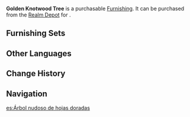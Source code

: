 {{Furnishing Infobox
|id             = 372311
|image          = Item Golden Knotwood Tree.png
|category       = Landform
|subcategory    = Tree
|rarity         = 3
|adeptal_energy = 20
|load           = 200
|reduced_load   = 200
|description    = Save for a few rare and precious tree types, the people of [[Liyue]] are accustomed to using broad-reaching collective terms for trees and aren't so fussy about the exact species of tree included. For example, trees with curved trunks are referred to by the more sophisticated-sounding term "Knotwood."<br />The Golden Knotwood Tree has a spectacular color and for this reason adorns many an estate.
|source1        = [[Realm Depot]]
|source2        = [[Adeptal Mirror]]
}}
'''Golden Knotwood Tree''' is a purchasable [[Furnishing]]. It can be purchased from the [[Realm Depot]] for {{Item|Realm Currency|30|x=80}}.

==Furnishing Sets==
{{Craft Usage}}

==Other Languages==
{{Other Languages
|en      = Golden Knotwood Tree
|zhs     = 金叶盘伏树
|zhs_rm  = Jīnyè Pánfú Shù
|zht     = 金葉盤伏樹
|zht_rm  = Jīnyè Pánfú Shù
|zh_tl   = 
|ja      = 金葉の盤伏の木
|ja_rm   = Kin'you no Banfuku no Ki{{Assumed}}
|ja_tl   = Goldleaf Bowing Tree
|ko      = 금엽 반복나무
|ko_rm   = 
|ko_tl   = 
|es      = Árbol nudoso de hojas doradas
|es_tl   = Knotty Tree of Golden Leaves
|fr      = Tronc noueux doré
|fr_tl   = Golden Knotted Trunk
|ru      = Золотое приземистое дерево
|ru_tl   = 
|th      = ไม้ดัดสีทองประกาย
|th_rm   = 
|th_tl   = 
|vi      = Cây Bàn Phục Lá Vàng
|vi_tl   = 
|de      = Goldener Knotenbaum
|de_tl   = Golden Knot Tree
|id      = Pohon Knotwood Berdaun Emas
|id_tl   = Gold Leaf Knotwood Tree
|pt      = Árvore Nodosa de Folhas Douradas
|pt_tl   = 
}}

==Change History==
{{Change History|1.5}}

==Navigation==
{{Furnishing Navbox/Exterior|Landform}}

[[es:Árbol nudoso de hojas doradas]]